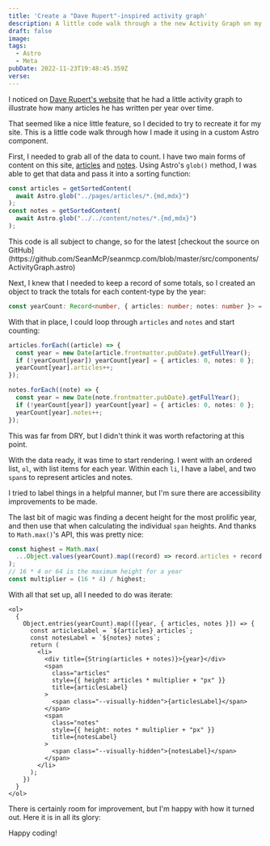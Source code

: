 ```yaml
---
title: 'Create a "Dave Rupert"-inspired activity graph'
description: A little code walk through a the new Activity Graph on my homepage.
draft: false
image:
tags:
  - Astro
  - Meta
pubDate: 2022-11-23T19:48:45.359Z
verse:
---
```



I noticed on [Dave Rupert's website](https://daverupert.com/archive/) that he
had a little activity graph to illustrate how many articles he has written per
year over time.

That seemed like a nice little feature, so I decided to try to recreate it for
my site. This is a little code walk through how I made it using in a custom
Astro component.

First, I needed to grab all of the data to count. I have two main forms of
content on this site, [articles](/articles) and [notes](/notes). Using Astro's
`glob()` method, I was able to get that data and pass it into a sorting
function:

```ts
const articles = getSortedContent(
  await Astro.glob("../pages/articles/*.{md,mdx}")
);
const notes = getSortedContent(
  await Astro.glob("../../content/notes/*.{md,mdx}")
);
```

<Callout type="info">
  This code is all subject to change, so for the latest [checkout the source on GitHub](https://github.com/SeanMcP/seanmcp.com/blob/master/src/components/ActivityGraph.astro)
</Callout>

Next, I knew that I needed to keep a record of some totals, so I created an
object to track the totals for each content-type by the year:

```ts
const yearCount: Record<number, { articles: number; notes: number }> = {};
```

With that in place, I could loop through `articles` and `notes` and start
counting:

```ts
articles.forEach((article) => {
  const year = new Date(article.frontmatter.pubDate).getFullYear();
  if (!yearCount[year]) yearCount[year] = { articles: 0, notes: 0 };
  yearCount[year].articles++;
});

notes.forEach((note) => {
  const year = new Date(note.frontmatter.pubDate).getFullYear();
  if (!yearCount[year]) yearCount[year] = { articles: 0, notes: 0 };
  yearCount[year].notes++;
});
```

This was far from DRY, but I didn't think it was worth refactoring at this
point.

With the data ready, it was time to start rendering. I went with an ordered
list, `ol`, with list items for each year. Within each `li`, I have a label, and
two `span`s to represent articles and notes.

I tried to label things in a helpful manner, but I'm sure there are
accessibility improvements to be made.

The last bit of magic was finding a decent height for the most prolific year,
and then use that when calculating the individual `span` heights. And thanks to
`Math.max()`'s API, this was pretty nice:

```ts
const highest = Math.max(
  ...Object.values(yearCount).map((record) => record.articles + record.notes)
);
// 16 * 4 or 64 is the maximum height for a year
const multiplier = (16 * 4) / highest;
```

With all that set up, all I needed to do was iterate:

```astro
<ol>
  {
    Object.entries(yearCount).map(([year, { articles, notes }]) => {
      const articlesLabel = `${articles} articles`;
      const notesLabel = `${notes} notes`;
      return (
        <li>
          <div title={String(articles + notes)}>{year}</div>
          <span
            class="articles"
            style={{ height: articles * multiplier + "px" }}
            title={articlesLabel}
          >
            <span class="--visually-hidden">{articlesLabel}</span>
          </span>
          <span
            class="notes"
            style={{ height: notes * multiplier + "px" }}
            title={notesLabel}
          >
            <span class="--visually-hidden">{notesLabel}</span>
          </span>
        </li>
      );
    })
  }
</ol>
```

There is certainly room for improvement, but I'm happy with how it turned out.
Here it is in all its glory:

<ActivityGraph />

Happy coding!
